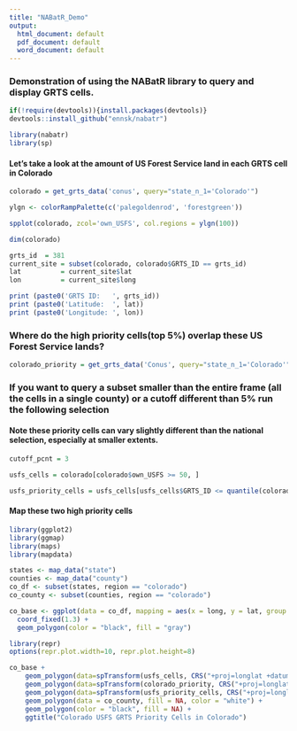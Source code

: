 ```yaml
---
title: "NABatR_Demo"
output:
  html_document: default
  pdf_document: default
  word_document: default
---
```


### Demonstration of using the NABatR library to query and display GRTS cells.

```r
if(!require(devtools)){install.packages(devtools)}
devtools::install_github("ennsk/nabatr")
```

```r
library(nabatr)
library(sp)
```

#### Let's take a look at the amount of US Forest Service land in each GRTS cell in Colorado

```r
colorado = get_grts_data('conus', query="state_n_1='Colorado'")
```

```r
ylgn <- colorRampPalette(c('palegoldenrod', 'forestgreen'))

spplot(colorado, zcol='own_USFS', col.regions = ylgn(100))
```


```r
dim(colorado)
```

```r
grts_id  = 381
current_site = subset(colorado, colorado$GRTS_ID == grts_id)
lat          = current_site$lat
lon          = current_site$long

print (paste0('GRTS ID:   ', grts_id))
print (paste0('Latitude:  ', lat))
print (paste0('Longitude: ', lon))

```

### Where do the high priority cells(top 5%) overlap these US Forest Service lands?

```r
colorado_priority = get_grts_data('Conus', query="state_n_1='Colorado'", only_priority = T)
```

### If you want to query a subset smaller than the entire frame (all the cells in a single county) or a cutoff different than 5% run the following selection

#### Note these priority cells can vary slightly different than the national selection, especially at smaller extents.

```r
cutoff_pcnt = 3

usfs_cells = colorado[colorado$own_USFS >= 50, ]

usfs_priority_cells = usfs_cells[usfs_cells$GRTS_ID <= quantile(colorado$GRTS_ID, prob=cutoff_pcnt/100),]
```

#### Map these two high priority cells

```r
library(ggplot2)
library(ggmap)
library(maps)
library(mapdata)
```

```r
states <- map_data("state")
counties <- map_data("county")
co_df <- subset(states, region == "colorado")
co_county <- subset(counties, region == "colorado")
```

```r
co_base <- ggplot(data = co_df, mapping = aes(x = long, y = lat, group = group)) + 
  coord_fixed(1.3) + 
  geom_polygon(color = "black", fill = "gray")
```

```r
library(repr)
options(repr.plot.width=10, repr.plot.height=8)

co_base +
    geom_polygon(data=spTransform(usfs_cells, CRS("+proj=longlat +datum=WGS84")), color='grey30', fill='red', alpha=0.0) +
    geom_polygon(data=spTransform(colorado_priority, CRS("+proj=longlat +datum=WGS84")), color='red', fill='red', alpha=0.5) + 
    geom_polygon(data=spTransform(usfs_priority_cells, CRS("+proj=longlat +datum=WGS84")), color='forestgreen', fill='green', alpha=0.0, size=1) + 
    geom_polygon(data = co_county, fill = NA, color = "white") +
    geom_polygon(color = "black", fill = NA) +
    ggtitle("Colorado USFS GRTS Priority Cells in Colorado")
```


